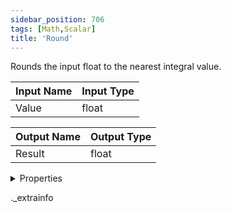 ```yaml
---
sidebar_position: 706
tags: [Math,Scalar]
title: 'Round'
---
```


Rounds the input float to the nearest integral value.



<IChip uuid="c6cfe49a-4ffb-4714-9564-8ddda0300676" />

| Input Name | Input Type |
|-----------|-----------|
| Value | float |

| Output Name | Output Type |
|-----------|-----------|
| Result | float |


<details>
  <summary>Properties</summary>
  <div>
    <div>
    <table>
      <thead>
        <tr>
          <th>Room availability:</th>
          <th>Available everywhere</th>
        </tr>
        <tr>
          <th>Is beta required?</th>
          <th>No</th>
        </tr>
        <tr>
          <th>Is this chip a trolling risk?</th>
          <th>No</th>
        </tr>
        <tr>
          <th>Is this chip a role assignment risk?</th>
          <th>No</th>
        </tr>
        <tr>
          <th>Chip UUID</th>
          <th>c6cfe49a-4ffb-4714-9564-8ddda0300676</th>
        </tr>
      </thead>
    </table>
    </div>
  </div>
</details>

._extrainfo